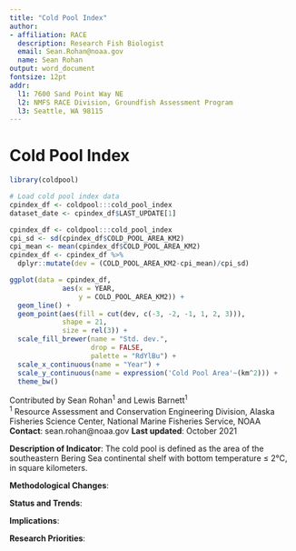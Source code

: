 ```yaml
---
title: "Cold Pool Index"
author: 
- affiliation: RACE
  description: Research Fish Biologist
  email: Sean.Rohan@noaa.gov
  name: Sean Rohan
output: word_document
fontsize: 12pt
addr: 
  l1: 7600 Sand Point Way NE
  l2: NMFS RACE Division, Groundfish Assessment Program
  l3: Seattle, WA 98115
---
```


# Cold Pool Index


```r
library(coldpool)

# Load cold pool index data
cpindex_df <- coldpool:::cold_pool_index
dataset_date <- cpindex_df$LAST_UPDATE[1]

```

```r
cpindex_df <- coldpool:::cold_pool_index
cpi_sd <- sd(cpindex_df$COLD_POOL_AREA_KM2)
cpi_mean <- mean(cpindex_df$COLD_POOL_AREA_KM2)
cpindex_df <- cpindex_df %>%
  dplyr::mutate(dev = (COLD_POOL_AREA_KM2-cpi_mean)/cpi_sd)

ggplot(data = cpindex_df,
             aes(x = YEAR, 
                 y = COLD_POOL_AREA_KM2)) +
  geom_line() +
  geom_point(aes(fill = cut(dev, c(-3, -2, -1, 1, 2, 3))),
             shape = 21,
             size = rel(3)) +
  scale_fill_brewer(name = "Std. dev.", 
                    drop = FALSE, 
                    palette = "RdYlBu") +
  scale_x_continuous(name = "Year") +
  scale_y_continuous(name = expression('Cold Pool Area'~(km^2))) +
  theme_bw()
```

Contributed by Sean Rohan^1^ and Lewis Barnett^1^   
^1^ Resource Assessment and Conservation Engineering Division, Alaska Fisheries Science Center, National Marine Fisheries Service, NOAA  
**Contact**: sean.rohan@noaa.gov
**Last updated**:  October 2021

**Description of Indicator**: The cold pool is defined as the area of the southeastern Bering Sea continental shelf with bottom temperature $\leq$ 2&deg;C, in square kilometers.

**Methodological Changes**:

**Status and Trends**:

**Implications**:

**Research Priorities**: